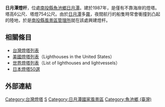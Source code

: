 {{Infobox_lighthouse
|name           = 日月潭燈杆
|image_name     = Sun Moon Lake Light Post_1.jpg
|caption        = 日月潭燈桿
|location       = {{ROC-TW}}[[南投縣|南投縣]][[魚池鄉_(臺灣)|魚池鄉]][[日月潭|日月潭]]
|pushpin_map    = Taiwan
|pushpin_map_caption = 日月潭燈桿的位置
|yearlit        = 1987年
|height         = 6公尺
|focalheight    = 754公尺
|managingagent  = [[南投縣風景區管理所|南投縣風景區管理所]]
}}
'''日月潭燈杆'''，位處[[南投縣|南投縣]][[魚池鄉_(臺灣)|魚池鄉]][[日月潭|日月潭]]。建於1987年，是僅有不靠海岸的燈塔。塔高6公尺、塔燈754公尺。由於[[日月潭|日月潭]]多[[霧|霧]]，夜間航行的船隻時常會衝撞到凸起的陸地，於是[[南投縣風景區管理所|南投縣風景區管理所]]就在該處興建燈杆。

==相關條目==
*[[台灣燈塔列表|台灣燈塔列表]]
*[[美國燈塔列表|美國燈塔列表]]（Lighthouses in the United States）
*[[世界燈塔列表|世界燈塔列表]]（List of lighthouses and lightvessels）
*[[日本燈塔50選|日本燈塔50選]]

==外部連結==
{{refbegin}}

{{refend}}

{{臺灣燈塔}}
{{Taiwanese building-stub}}

[[Category:台灣燈塔|Category:台灣燈塔]]
[[Category:南投縣旅遊景點|S]]
[[Category:日月潭國家風景區|Category:日月潭國家風景區]]
[[Category:魚池鄉_(臺灣)|Category:魚池鄉 (臺灣)]]